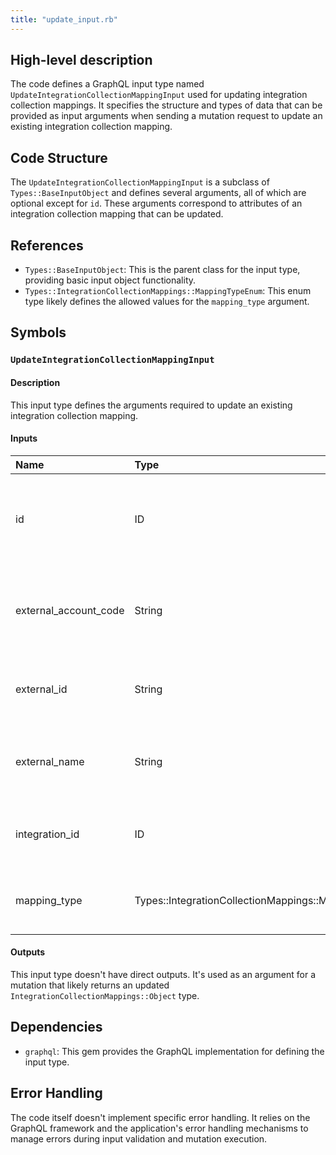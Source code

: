 ```yaml
---
title: "update_input.rb"
---
```


## High-level description
The code defines a GraphQL input type named `UpdateIntegrationCollectionMappingInput` used for updating integration collection mappings. It specifies the structure and types of data that can be provided as input arguments when sending a mutation request to update an existing integration collection mapping.

## Code Structure
The `UpdateIntegrationCollectionMappingInput` is a subclass of `Types::BaseInputObject` and defines several arguments, all of which are optional except for `id`. These arguments correspond to attributes of an integration collection mapping that can be updated.

## References
- `Types::BaseInputObject`: This is the parent class for the input type, providing basic input object functionality.
- `Types::IntegrationCollectionMappings::MappingTypeEnum`: This enum type likely defines the allowed values for the `mapping_type` argument.

## Symbols

### `UpdateIntegrationCollectionMappingInput`
#### Description
This input type defines the arguments required to update an existing integration collection mapping.

#### Inputs
| Name | Type | Description |
|:-----|:-----|:------------|
| id | ID | The ID of the integration collection mapping to update (required). |
| external_account_code | String | The updated external account code for the mapping. |
| external_id | String | The updated external ID for the mapping. |
| external_name | String | The updated external name for the mapping. |
| integration_id | ID | The updated integration ID for the mapping. |
| mapping_type | Types::IntegrationCollectionMappings::MappingTypeEnum | The updated mapping type for the mapping. |

#### Outputs
This input type doesn't have direct outputs. It's used as an argument for a mutation that likely returns an updated `IntegrationCollectionMappings::Object` type.

## Dependencies
- `graphql`: This gem provides the GraphQL implementation for defining the input type.

## Error Handling
The code itself doesn't implement specific error handling. It relies on the GraphQL framework and the application's error handling mechanisms to manage errors during input validation and mutation execution. 
